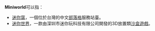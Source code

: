 '''Miniworld'''可以指：
* [[迷你窩|迷你窩]]，一個位於台灣的中文[[部落格|部落格]]服務站臺。
* [[迷你世界|迷你世界]]，一款由深圳市迷你玩科技有限公司開發的3D放置類[[沙盒遊戲|沙盒遊戲]]。

{{Disambiguation|M|Cat=非中文名称消歧义}}